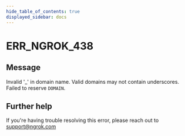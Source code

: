 ```yaml
---
hide_table_of_contents: true
displayed_sidebar: docs
---
```



# ERR_NGROK_438

## Message

Invalid '\_' in domain name. Valid domains may not contain underscores. Failed to reserve `DOMAIN`.

<ErrorDetails error="err_ngrok_438" />

## Further help

If you're having trouble resolving this error, please reach out to [support@ngrok.com](mailto:support@ngrok.com?subject=Help%20with%20ERR_NGROK_438)
